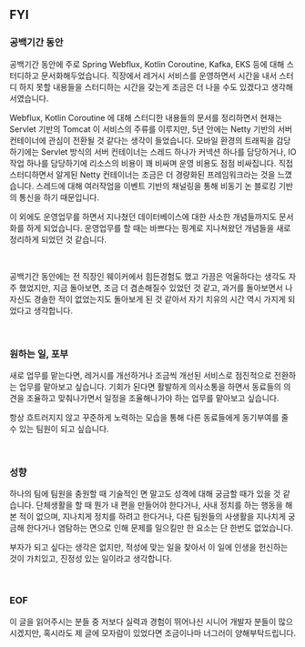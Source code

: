 ## FYI

### 공백기간 동안

공백기간 동안에 주로 Spring Webflux, Kotlin Coroutine, Kafka, EKS 등에 대해 스터디하고 문서화해두었습니다. 직장에서 레거시 서비스를 운영하면서 시간을 내서 스터디 하지 못할 내용들을 스터디하는 시간을 갖는게 조금은 더 나을 수도 있겠다고 생각해서였습니다. <br/>

Webflux, Kotlin Coroutine 에 대해 스터디한 내용들의 문서를 정리하면서 현재는 Servlet 기반의 Tomcat 이 서비스의 주류를 이루지만, 5년 안에는 Netty 기반의 서버 컨테이너에 관심이 전환될 것 같다는 생각이 들었습니다. 모바일 환경의 트래픽을 감당하기에는 Servlet 방식의 서버 컨테이너는 스레드 하나가 커넥션 하나를 담당하거나, IO 작업 하나를 담당하기에 리소스의 비용이 꽤 비싸며 운영 비용도 점점 비싸집니다. 직접 스터디하면서 알게된 Netty  컨테이너는 조금은 더 경량화된 프레임워크라는 것을 느꼈습니다. 스레드에 대해 여러작업을 이벤트 기반의 채널링을 통해 비동기 논 블로킹 기반의 통신을 하기 때문입니다.<br/>

이 외에도 운영업무를 하면서 지나쳤던 데이터베이스에 대한 사소한 개념들까지도 문서화를 하게 되었습니다. 운영업무를 할 때는 바쁘다는 핑계로 지나쳐왔던 개념들을 새로 정리하게 되었던 것 같습니다.<br/>

<br/>

공백기간 동안에는 전 직장인 웨이커에서 힘든경험도 했고 가끔은 억울하다는 생각도 자주 했었지만, 지금 돌아보면, 조금 더 겸손해질수 있었던 것 같고, 과거를 돌아보면서 나 자신도 경솔한 적이 없었는지도 돌아보게 된 것 같아서 자기 치유의 시간 역시 가지게 되었다고 생각합니다.<br/>

<br/>



### 원하는 일, 포부

새로 업무를 맡는다면, 레거시를 개선하거나 조금씩 개선된 서비스로 점진적으로 전환하는 업무를 맡아보고 싶습니다. 기회가 된다면 활발하게 의사소통을 하면서 동료들의 의견을 조율하고 맞춰나가면서 일정을 조율해나가야 하는 업무를 맡아보고 싶습니다.<br/>

항상 흐트러지지 않고 꾸준하게 노력하는 모습을 통해 다른 동료들에게 동기부여를 줄 수 있는 팀원이 되고 싶습니다.<br/>

<br/>



### 성향

하나의 팀에 팀원을 충원할 때 기술적인 면 말고도 성격에 대해 궁금할 때가 있을 것 같습니다. 단체생활을 할 때 뭔가 내 편을 만들어야 한다거나, 사내 정치를 하는 행동을 해본 적이 없으며, 지나치게 정치를 하려고 한다거나, 다른 팀원들의 사생활을 지나치게 궁금해 한다거나  염탐하는 면으로 인해 문제를 일으킬만 한 요소는 단 한번도 없었습니다. <br/>

부자가 되고 싶다는 생각은 없지만, 적성에 맞는 일을 찾아서 이 일에 인생을 헌신하는 것이 가치있고, 진정성 있는 일이라고 생각합니다.<br/>

<br/>



### EOF

이 글을 읽어주시는 분들 중 저보다 실력과 경험이 뛰어나신 시니어 개발자 분들이 많으시겠지만, 혹시라도 제 글에 모자람이 있었다면 조금이나마 너그러이 양해부탁드립니다.<br/>

<br/>

